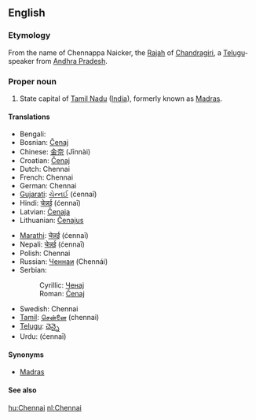 ==English==

===Etymology===
From the name of Chennappa Naicker, the [[Rajah]] of [[Chandragiri]], a [[Telugu]]-speaker from [[Andhra Pradesh]].

===Proper noun===
{{en-proper noun}}

# State capital of [[Tamil Nadu]] ([[India]]), formerly known as [[Madras]].

====Translations====
{{trans-top|state capital of Tamil Nadu}}
* Bengali: {{BNchar|[[চেন্নাই]]}}
* Bosnian: [[Čenaj]] {{m}}
* Chinese: [[金奈]] (Jīnnài)
* Croatian: [[Čenaj]] {{m}}
* Dutch: Chennai
* French: Chennai
* German: Chennai
* [[Gujarati]]: [[ચેન્નઈ]] (ćennaī)
* Hindi: [[चेन्नई]] (ćennaī)
* Latvian: [[Čenaja]]
* Lithuanian: [[Čenajus]]
{{trans-mid}}
* [[Marathi]]: [[चेन्नई]] (ćennaī)
* Nepali: [[चेन्नई]] (ćennaī)
* Polish: Chennai
* Russian: [[Ченнаи]] (Chennái)
* Serbian:
*: Cyrillic: [[Ченај]] {{m}}
*: Roman: [[Čenaj#Serbian|Čenaj]] {{m}}
* Swedish: Chennai
* [[Tamil]]: [[சென்னை]] (chennai)
* [[Telugu]]: [[చెన్నై]]
* Urdu: {{ur-Arab|[[چنائی]]}} (ćennaī)
{{trans-bottom}}

====Synonyms====
* [[Madras]] {{italbrac|former name}}

====See also====
{{projectlink|pedia|lang=en}}

[[hu:Chennai]]
[[nl:Chennai]]